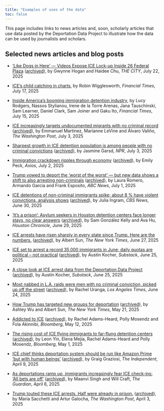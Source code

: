 ```yaml
---
title: "Examples of uses of the data"
toc: false
---
```


This page includes links to news articles and, soon, scholarly articles that use data posted by the Deportation Data Project to illustrate how the data can be used by journalists and scholars.

## Selected news articles and blog posts

* ['Like Dogs in Here' — Videos Expose ICE Lock-up Inside 26 Federal Plaza](https://www.thecity.nyc/2025/07/22/video-26-federal-plaza-immigration-ice-dhs-cells/) ([archived](https://web.archive.org/save/https://www.thecity.nyc/2025/07/22/video-26-federal-plaza-immigration-ice-dhs-cells/)), by Gwynne Hogan and Haidee Chu, *THE CITY*, July 22, 2025

* [ICE’s child catching in charts](https://www.ft.com/content/d8a2071c-b106-4458-bb41-6e654c679218), by Robin Wigglesworth, *Financial Times*, July 17, 2025

* [Inside America’s booming immigration detention industry](https://ig.ft.com/us-immigration-detention/), by Lucy Rodgers, Nassos Stylianou, Irene de la Torre Arenas, Jana Tauschinski, Sam Learner, Daniel Clark, Sam Joiner and Gaku Ito, *Financial Times*, July 15, 2025 

* [ICE increasingly targets undocumented migrants with no criminal record](https://www.washingtonpost.com/immigration/2025/07/03/ice-arrests-migrants-criminal-record-numbers/) ([archived](https://web.archive.org/save/https://www.washingtonpost.com/immigration/2025/07/03/ice-arrests-migrants-criminal-record-numbers/)), by Emmanuel Martinez, Marianne LeVine and Álvaro Valiño, *The Washington Post*, July 3, 2025

* [Sharpest growth in ICE detention population is among people with no criminal convictions](https://www.npr.org/2025/07/03/nx-s1-5454891/sharpest-growth-in-ice-detention-population-people-with-no-criminal-convictions) ([archived](https://web.archive.org/save/https://www.npr.org/2025/07/03/nx-s1-5454891/sharpest-growth-in-ice-detention-population-people-with-no-criminal-convictions)), by Jasmine Garsd, *NPR*, July 3, 2025

* [Immigration crackdown ripples through economy](https://www.axios.com/2025/07/02/trump-immigration-crackdown-economy) ([archived](https://web.archive.org/save/https://www.axios.com/2025/07/02/trump-immigration-crackdown-economy)), by Emily Peck, *Axios*, July 2, 2025

* [Trump vowed to deport the ‘worst of the worst’ — but new data shows a shift to also arresting non-criminals](https://abcnews.go.com/US/trump-vowed-deport-worst-worst-new-data-shows/story?id=123287810) ([archived](https://web.archive.org/save/https://abcnews.go.com/US/trump-vowed-deport-worst-worst-new-data-shows/story?id=123287810)), by Laura Romero, Armando Garcia and Frank Esposito, *ABC News*, July 1, 2025

* [ICE detentions of non-criminal immigrants spike; about 8 % have violent convictions, analysis shows](https://www.cbsnews.com/news/ice-detentions-non-criminal-immigrants-violent-crime-convictions-analysis/) ([archived](https://web.archive.org/save/https://www.cbsnews.com/news/ice-detentions-non-criminal-immigrants-violent-crime-convictions-analysis/)), by Julia Ingram, *CBS News*, June 30, 2025

* [‘It’s a prison’: Asylum seekers in Houston detention centers face longer stays, no clear answers](https://www.houstonchronicle.com/news/houston-texas/immigration/article/houston-asylum-seekers-face-longer-detention-ice-20381512.php) ([archived](https://web.archive.org/save/https://www.houstonchronicle.com/news/houston-texas/immigration/article/houston-asylum-seekers-face-longer-detention-ice-20381512.php)), by Sam González Kelly and Ava Hu, *Houston Chronicle*, June 29, 2025

* [ICE arrests have risen sharply in every state since Trump. Here are the numbers.](https://www.nytimes.com/interactive/2025/06/27/us/ice-arrests-trump.html) ([archived](https://web.archive.org/save/https://www.nytimes.com/interactive/2025/06/27/us/ice-arrests-trump.html)), by Albert Sun, *The New York Times*, June 27, 2025

* [ICE set to arrest a record 35,000 immigrants in June; daily quotas are political – not practical](https://austinkocher.substack.com/p/ice-set-to-arrest-a-record-35000) ([archived](https://web.archive.org/save/https://austinkocher.substack.com/p/ice-set-to-arrest-a-record-35000)), by Austin Kocher, *Substack*, June 25, 2025

* [A close look at ICE arrest data from the Deportation Data Project](https://austinkocher.substack.com/p/a-close-look-at-ice-arrest-data-from?triedRedirect=true) ([archived](https://web.archive.org/save/https://austinkocher.substack.com/p/a-close-look-at-ice-arrest-data-from?triedRedirect=true)), by Austin Kocher, *Substack*, June 25, 2025

* [Most nabbed in L.A. raids were men with no criminal conviction, picked up off the street](https://www.latimes.com/california/story/2025-06-24/detention-centers-swell-with-immigrants-with-no-criminal-record) ([archived](https://web.archive.org/save/https://www.latimes.com/california/story/2025-06-24/detention-centers-swell-with-immigrants-with-no-criminal-record)), by Rachel Uranga, *Los Angeles Times*, June 24, 2025

* [How Trump has targeted new groups for deportation](https://www.nytimes.com/interactive/2025/05/21/us/trump-immigration-policy.html) ([archived](https://web.archive.org/save/https://www.nytimes.com/interactive/2025/05/21/us/trump-immigration-policy.html)), by Ashley Wu and Albert Sun, *The New York Times*, May 21, 2025

* [Addicted to ICE](https://www.bloomberg.com/features/2025-addicted-to-ice-immigrant-detention-centers/?embedded-checkout=true) ([archived](https://web.archive.org/save/https://www.bloomberg.com/features/2025-addicted-to-ice-immigrant-detention-centers/?embedded-checkout=true)), by Rachel Adams-Heard, Polly Mosendz and Fola Akinnibi, *Bloomberg*, May 12, 2025

* [The rising cost of ICE flying immigrants to far-flung detention centers](https://www.bloomberg.com/graphics/2025-trump-ice-immigrant-move-costs-taxpayers/) ([archived](https://web.archive.org/save/https://www.bloomberg.com/graphics/2025-trump-ice-immigrant-move-costs-taxpayers/)), by Leon Yin, Elena Mejía, Rachel Adams-Heard and Polly Mosendz, *Bloomberg*, May 1, 2025

* [ICE chief thinks deportation system should be run like Amazon Prime ‘but with human beings’](https://www.independent.co.uk/news/world/americas/us-politics/ice-deportations-amazon-prime-b2730464.html) ([archived](https://web.archive.org/save/https://www.independent.co.uk/news/world/americas/us-politics/ice-deportations-amazon-prime-b2730464.html)), by Graig Graziosi, *The Independent*, April 9, 2025

* [As deportations ramp up, immigrants increasingly fear ICE check-ins: ‘All bets are off’](https://www.theguardian.com/us-news/2025/apr/06/deportations-immigrants-ice-trump) ([archived](https://web.archive.org/save/https://www.theguardian.com/us-news/2025/apr/06/deportations-immigrants-ice-trump)), by Maanvi Singh and Will Craft, *The Guardian*, April 6, 2025

* [Trump touted these ICE arrests. Half were already in prison.](https://www.washingtonpost.com/immigration/interactive/2025/trump-ice-arrests-prison-immigrants/) ([archived](https://web.archive.org/save/https://www.washingtonpost.com/immigration/interactive/2025/trump-ice-arrests-prison-immigrants/)), by Maria Sacchetti and Artur Galocha, *The Washington Post*, April 3, 2025
